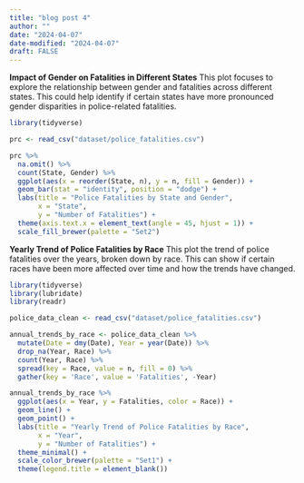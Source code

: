 ```yaml
---
title: "blog post 4"
author: ""
date: "2024-04-07"
date-modified: "2024-04-07"
draft: FALSE
---
```


**Impact of Gender on Fatalities in Different States**
This plot focuses to explore the relationship between gender and fatalities across different states. This could help identify if certain states have more pronounced gender disparities in police-related fatalities.

```r
library(tidyverse)

prc <- read_csv("dataset/police_fatalities.csv")

prc %>%
  na.omit() %>%
  count(State, Gender) %>%
  ggplot(aes(x = reorder(State, n), y = n, fill = Gender)) +
  geom_bar(stat = "identity", position = "dodge") +
  labs(title = "Police Fatalities by State and Gender",
       x = "State",
       y = "Number of Fatalities") +
  theme(axis.text.x = element_text(angle = 45, hjust = 1)) +
  scale_fill_brewer(palette = "Set2")

```
**Yearly Trend of Police Fatalities by Race**
This plot the trend of police fatalities over the years, broken down by race. This can show if certain races have been more affected over time and how the trends have changed.
```r
library(tidyverse)
library(lubridate)
library(readr)

police_data_clean <- read_csv("dataset/police_fatalities.csv")

annual_trends_by_race <- police_data_clean %>%
  mutate(Date = dmy(Date), Year = year(Date)) %>%
  drop_na(Year, Race) %>%
  count(Year, Race) %>%
  spread(key = Race, value = n, fill = 0) %>%
  gather(key = 'Race', value = 'Fatalities', -Year)

annual_trends_by_race %>%
  ggplot(aes(x = Year, y = Fatalities, color = Race)) +
  geom_line() + 
  geom_point() + 
  labs(title = "Yearly Trend of Police Fatalities by Race",
       x = "Year",
       y = "Number of Fatalities") +
  theme_minimal() +
  scale_color_brewer(palette = "Set1") +
  theme(legend.title = element_blank()) 


```